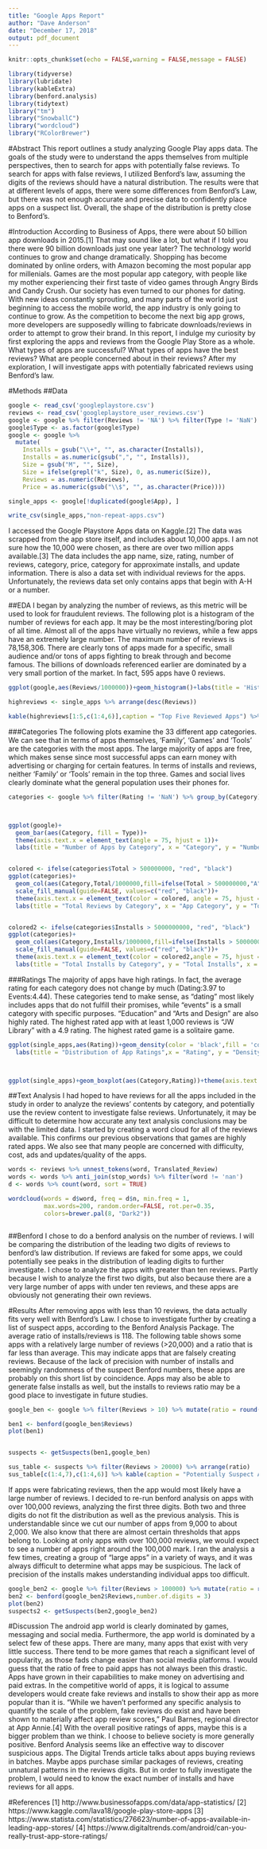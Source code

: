 ```yaml
---
title: "Google Apps Report"
author: "Dave Anderson"
date: "December 17, 2018"
output: pdf_document
---
```


```r
knitr::opts_chunk$set(echo = FALSE,warning = FALSE,message = FALSE)

library(tidyverse)
library(lubridate)
library(kableExtra)
library(benford.analysis)
library(tidytext)
library("tm")
library("SnowballC")
library("wordcloud")
library("RColorBrewer")

```

#Abstract
This report outlines a study analyzing Google Play apps data. The goals of the study were to understand the apps themselves from multiple perspectives, then to search for apps with potentially false reviews. To search for apps with false reviews, I utilized Benford's law, assuming the digits of the reviews should have a natural distribution. The results were that at different levels of apps, there were some differences from Benford's Law, but there was not enough accurate and precise data to confidently place apps on a suspect list. Overall, the shape of the distribution is pretty close to Benford's. 

#Introduction
  According to Business of Apps, there were about 50 billion app downloads in 2015.[1] That may sound like a lot, but what if I told you there were 90 billion downloads just one year later? The technology world continues to grow and change dramatically. Shopping has become dominated by online orders, with Amazon becoming the most popular app for millenials. Games are the most popular app category, with people like my mother experiencing their first taste of video games through Angry Birds and Candy Crush. Our society has even turned to our phones for dating. With new ideas constantly sprouting, and many parts of the world just beginning to access the mobile world, the app industry is only going to continue to grow. As the competition to become the next big app grows, more developers are supposedly willing to fabricate downloads/reviews in order to attempt to grow their brand. In this report, I indulge my curiosity by first exploring the apps and reviews from the Google Play Store as a whole. What types of apps are successful? What types of apps have the best reviews? What are people concerned about in their reviews? After my exploration, I will investigate apps with potentially fabricated reviews using Benford's law. 


#Methods
##Data
```r
google <- read_csv('googleplaystore.csv')
reviews <- read_csv('googleplaystore_user_reviews.csv')
google <- google %>% filter(Reviews != 'NA') %>% filter(Type != 'NaN')
google$Type <- as.factor(google$Type)
google <- google %>%
  mutate(
    Installs = gsub("\\+", "", as.character(Installs)),
    Installs = as.numeric(gsub(",", "", Installs)),
    Size = gsub("M", "", Size),
    Size = ifelse(grepl("k", Size), 0, as.numeric(Size)),
    Reviews = as.numeric(Reviews),
    Price = as.numeric(gsub("\\$", "", as.character(Price))))

single_apps <- google[!duplicated(google$App), ]

write_csv(single_apps,"non-repeat-apps.csv")
```
I accessed the Google Playstore Apps data on Kaggle.[2] The data was scrapped from the app store itself, and includes about 10,000 apps. I am not sure how the 10,000 were chosen, as there are over two million apps available.[3] The data includes the app name, size, rating, number of reviews, category, price, category for approximate installs, and update information. There is also a data set with individual reviews for the apps. Unfortunately, the reviews data set only contains apps that begin with A-H or a number. 


##EDA
  I began by analyzing the number of reviews, as this metric will be used to look for fraudulent reviews. The following plot is a histogram of the number of reviews for each app. It may be the most interesting/boring plot of all time. Almost all of the apps have virtually no reviews, while a few apps have an extremely large number. The maximum number of reviews is 78,158,306. There are clearly tons of apps made for a specific, small audience and/or tons of apps fighting to break through and become famous. The billions of downloads referenced earlier are dominated by a very small portion of the market. In fact, 595 apps have 0 reviews. 
```r
ggplot(google,aes(Reviews/1000000))+geom_histogram()+labs(title = 'Histogram of Number of App Reviews', x = "Number of Reviews (in Millions)", y = "Number of Apps")

highreviews <- single_apps %>% arrange(desc(Reviews))

kable(highreviews[1:5,c(1:4,6)],caption = "Top Five Reviewed Apps") %>% kable_styling(bootstrap_options = 'striped')


```

###Categories
  The following plots examine the 33 different app categories. We can see that in terms of apps themselves, 'Family', 'Games' and 'Tools' are the categories with the most apps. The large majority of apps are free, which makes sense since most successful apps can earn money with advertising or charging for certain features. In terms of installs and reviews, neither 'Family' or 'Tools' remain in the top three. Games and social lives clearly dominate what the general population uses their phones for. 
  
```r


categories <- google %>% filter(Rating != 'NaN') %>% group_by(Category) %>% summarise(Number = n(),'Average Rating' = round(mean(Rating),2),'Average Reviews' = round(mean(Reviews),2),Total = sum(Reviews),Percent = (n()/10839)*100,Installs = sum(Installs))



ggplot(google)+
  geom_bar(aes(Category, fill = Type))+
  theme(axis.text.x = element_text(angle = 75, hjust = 1))+
  labs(title = "Number of Apps by Category", x = "Category", y = "Number of Apps")


colored <- ifelse(categories$Total > 500000000, "red", "black")
ggplot(categories)+
  geom_col(aes(Category,Total/1000000,fill=ifelse(Total > 500000000,"A", "B")))+
  scale_fill_manual(guide=FALSE, values=c("red", "black"))+
  theme(axis.text.x = element_text(color = colored, angle = 75, hjust = 1))+
  labs(title = "Total Reviews by Category", x = "App Category", y = "Total Reviews")


colored2 <- ifelse(categories$Installs > 5000000000, "red", "black")
ggplot(categories)+
  geom_col(aes(Category,Installs/1000000,fill=ifelse(Installs > 5000000000,"A", "B")))+
  scale_fill_manual(guide=FALSE, values=c("red", "black"))+
  theme(axis.text.x = element_text(color = colored2,angle = 75, hjust = 1))+
  labs(title = "Total Installs by Category", y = "Total Installs", x = "Category")


```


###Ratings
  The majority of apps have high ratings. In fact, the average rating for each category does not change by much (Dating:3.97 to Events:4.44). These categories tend to make sense, as "dating" most likely includes apps that do not fulfill their promises, while "events" is a small category with specific purposes. "Education" and "Arts and Design" are also highly rated. The highest rated app with at least 1,000 reviews is "JW Library" with a 4.9 rating. The highest rated game is a solitaire game. 
```r
ggplot(single_apps,aes(Rating))+geom_density(color = 'black',fill = 'coral')+
  labs(title = "Distribution of App Ratings",x = "Rating", y = "Density")



ggplot(single_apps)+geom_boxplot(aes(Category,Rating))+theme(axis.text.x = element_text(angle = 75, hjust = 1))
```




##Text Analysis
  I had hoped to have reviews for all the apps included in the study in order to analyze the reviews' contents by category, and potentially use the review content to investigate false reviews. Unfortunately, it may be difficult to determine how accurate any text analysis conclusions may be with the limited data. I started by creating a word cloud for all of the reviews available. This confirms our previous observations that games are highly rated apps. We also see that many people are concerned with difficulty, cost, ads and updates/quality of the apps. 
```r
words <- reviews %>% unnest_tokens(word, Translated_Review)
words <- words %>% anti_join(stop_words) %>% filter(word != 'nan')
d <- words %>% count(word, sort = TRUE)

wordcloud(words = d$word, freq = d$n, min.freq = 1,
          max.words=200, random.order=FALSE, rot.per=0.35, 
          colors=brewer.pal(8, "Dark2"))



```
##Benford
  I chose to do a benford analysis on the number of reviews. I will be comparing the distribution of the leading two digits of reviews to benford's law distribution. If reviews are faked for some apps, we could potentially see peaks in the distribution of leading digits to further investigate. I chose to analyze the apps with greater than ten reviews. Partly because I wish to analyze the first two digits, but also because there are a very large number of apps with under ten reviews, and these apps are obviously not generating their own reviews. 
  
#Results
  After removing apps with less than 10 reviews, the data actually fits very well with Benford's Law. I chose to investigate further by creating a list of suspect apps, according to the Benford Analysis Package. The average ratio of installs/reviews is 118. The following table shows some apps with a relatively large number of reviews (>20,000) and a ratio that is far less than average. This may indicate apps that are falsely creating reviews. Because of the lack of precision with number of installs and seemingly randomness of the suspect Benford numbers, these apps are probably on this short list by coincidence. Apps may also be able to generate false installs as well, but the installs to reviews ratio may be a good place to investigate in future studies. 
```r
google_ben <- google %>% filter(Reviews > 10) %>% mutate(ratio = round(Installs/Reviews,2))

ben1 <- benford(google_ben$Reviews)
plot(ben1)


suspects <- getSuspects(ben1,google_ben)

sus_table <- suspects %>% filter(Reviews > 20000) %>% arrange(ratio) 
sus_table[c(1:4,7),c(1:4,6)] %>% kable(caption = "Potentially Suspect Apps") %>% kable_styling(bootstrap_options = 'striped')


```
  If apps were fabricating reviews, then the app would most likely have a large number of reviews. I decided to re-run benford analysis on apps with over 100,000 reviews, analyzing the first three digits. Both two and three digits do not fit the distribution as well as the previous analysis. This is understandable since we cut our number of apps from 9,000 to about 2,000. We also know that there are almost certain thresholds that apps belong to. Looking at only apps with over 100,000 reviews, we would expect to see a number of apps right around the 100,000 mark. I ran the analysis a few times, creating a group of "large apps" in a variety of ways, and it was always difficult to determine what apps may be suspicious. The lack of precision of the installs makes understanding individual apps too difficult.   
```r
google_ben2 <- google %>% filter(Reviews > 100000) %>% mutate(ratio = round(Installs/Reviews,2))
ben2 <- benford(google_ben2$Reviews,number.of.digits = 3)
plot(ben2)
suspects2 <- getSuspects(ben2,google_ben2)
```
  
  
#Discussion
  The android app world is clearly dominated by games, messaging and social media. Furthermore, the app world is dominated by a select few of these apps. There are many, many apps that exist with very little success. There tend to be more games that reach a significant level of popularity, as those fads change easier than social media platforms. I would guess that the ratio of free to paid apps has not always been this drastic. Apps have grown in their capabilities to make money on advertising and paid extras. 
  In the competitive world of apps, it is logical to assume developers would create fake reviews and installs to show their app as more popular than it is. “While we haven’t performed any specific analysis to quantify the scale of the problem, fake reviews do exist and have been shown to materially affect app review scores,” Paul Barnes, regional director at App Annie.[4] With the overall positive ratings of apps, maybe this is a bigger problem than we think. I choose to believe society is more generally positive. Benford Analysis seems like an effective way to discover suspicious apps. The Digital Trends article talks about apps buying reviews in batches. Maybe apps purchase similar packages of reviews, creating unnatural patterns in the reviews digits. But in order to fully investigate the problem, I would need to know the exact number of installs and have reviews for all apps. 

#References
[1] http://www.businessofapps.com/data/app-statistics/
[2] https://www.kaggle.com/lava18/google-play-store-apps
[3] https://www.statista.com/statistics/276623/number-of-apps-available-in-leading-app-stores/
[4] https://www.digitaltrends.com/android/can-you-really-trust-app-store-ratings/